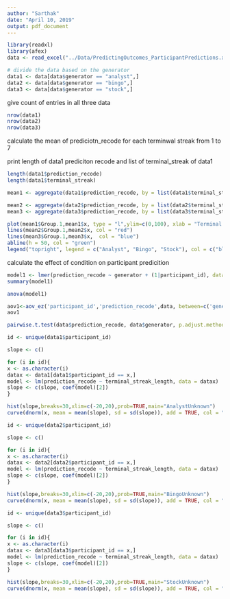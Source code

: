 ```yaml
---
author: "Sarthak"
date: "April 10, 2019"
output: pdf_document
---
```

<!-- load the data -->
```r
library(readxl)
library(afex)
data <- read_excel("../Data/PredictingOutcomes_ParticipantPredictions.xlsx", sheet = "Study 3A")

# divide the data based on the generator
data1 <- data[data$generator == "analyst",]
data2 <- data[data$generator == "bingo",]
data3 <- data[data$generator == "stock",]
```

give count of entries in all three data
```r
nrow(data1)
nrow(data2)
nrow(data3)
```

calculate the mean of prediciotn_recode for each terminwal streak from 1 to 7

print length of data1 prediciton recode and list of terminal_streak of data1
```r
length(data1$prediction_recode)
length(data1$terminal_streak)
```

```r
mean1 <- aggregate(data1$prediction_recode, by = list(data1$terminal_streak_length), FUN = mean)
```
```r
mean2 <- aggregate(data2$prediction_recode, by = list(data2$terminal_streak_length), FUN = mean)
mean3 <- aggregate(data3$prediction_recode, by = list(data3$terminal_streak_length), FUN = mean)
```

```r
plot(mean1$Group.1,mean1$x, type = "l",ylim=c(0,100), xlab = "Terminal Streak", ylab = "Mean of Prediction Recode", main = "Mean of Prediction Recode for each Terminal Streak")
lines(mean2$Group.1,mean2$x, col = "red")
lines(mean3$Group.1,mean3$x,  col = "blue")
abline(h = 50, col = "green")
legend("topright", legend = c("Analyst", "Bingo", "Stock"), col = c("black", "red", "blue"), lty = 1:3)
```

calculate the effect of condition on participant predicition
```r
model1 <- lmer(prediction_recode ~ generator + (1|participant_id), data = data)
summary(model1)
```

```r
anova(model1)
```

```r
aov1<-aov_ez('participant_id','prediction_recode',data, between=c('generator'),within=c('terminal_streak_length'))
aov1

pairwise.t.test(data$prediction_recode, data$generator, p.adjust.method = "bonferroni")


```

```r
id <- unique(data1$participant_id)

slope <- c()

for (i in id){
x <- as.character(i)
datax <- data1[data1$participant_id == x,]
model <- lm(prediction_recode ~ terminal_streak_length, data = datax)
slope <- c(slope, coef(model)[2])
}

hist(slope,breaks=30,xlim=c(-20,20),prob=TRUE,main="AnalystUnknown")
curve(dnorm(x, mean = mean(slope), sd = sd(slope)), add = TRUE, col = "black")
```
```r
id <- unique(data2$participant_id)

slope <- c()

for (i in id){
x <- as.character(i)
datax <- data2[data2$participant_id == x,]
model <- lm(prediction_recode ~ terminal_streak_length, data = datax)
slope <- c(slope, coef(model)[2])
}

hist(slope,breaks=30,xlim=c(-20,20),prob=TRUE,main="BingoUnknown")
curve(dnorm(x, mean = mean(slope), sd = sd(slope)), add = TRUE, col = "black")
```

```r
id <- unique(data3$participant_id)

slope <- c()

for (i in id){
x <- as.character(i)
datax <- data3[data3$participant_id == x,]
model <- lm(prediction_recode ~ terminal_streak_length, data = datax)
slope <- c(slope, coef(model)[2])
}

hist(slope,breaks=30,xlim=c(-20,20),prob=TRUE,main="StockUnknown")
curve(dnorm(x, mean = mean(slope), sd = sd(slope)), add = TRUE, col = "black")
```

